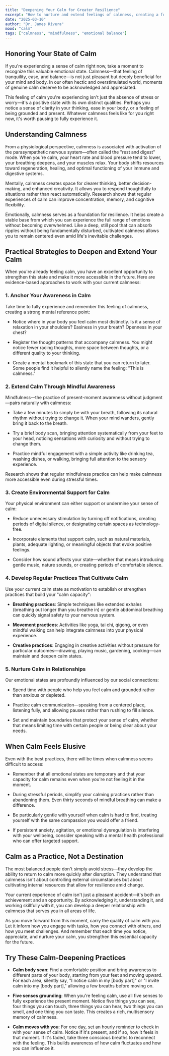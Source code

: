 ```yaml
---
title: "Deepening Your Calm for Greater Resilience"
excerpt: "How to nurture and extend feelings of calmness, creating a foundation for emotional balance and mental clarity in daily life."
date: "2025-03-10"
author: "Dr. James Rivera"
mood: "calm"
tags: ["calmness", "mindfulness", "emotional balance"]
---
```


## Honoring Your State of Calm

If you're experiencing a sense of calm right now, take a moment to recognize this valuable emotional state. Calmness—that feeling of tranquility, ease, and balance—is not just pleasant but deeply beneficial for your mind and body. In our often hectic and overstimulated world, moments of genuine calm deserve to be acknowledged and appreciated.

This feeling of calm you're experiencing isn't just the absence of stress or worry—it's a positive state with its own distinct qualities. Perhaps you notice a sense of clarity in your thinking, ease in your body, or a feeling of being grounded and present. Whatever calmness feels like for you right now, it's worth pausing to fully experience it.

## Understanding Calmness

From a physiological perspective, calmness is associated with activation of the parasympathetic nervous system—often called the "rest and digest" mode. When you're calm, your heart rate and blood pressure tend to lower, your breathing deepens, and your muscles relax. Your body shifts resources toward regeneration, healing, and optimal functioning of your immune and digestive systems.

Mentally, calmness creates space for clearer thinking, better decision-making, and enhanced creativity. It allows you to respond thoughtfully to situations rather than react automatically. Research shows that regular experiences of calm can improve concentration, memory, and cognitive flexibility.

Emotionally, calmness serves as a foundation for resilience. It helps create a stable base from which you can experience the full range of emotions without becoming overwhelmed. Like a deep, still pool that can absorb ripples without being fundamentally disturbed, cultivated calmness allows you to remain centered even amid life's inevitable challenges.

## Practical Strategies to Deepen and Extend Your Calm

When you're already feeling calm, you have an excellent opportunity to strengthen this state and make it more accessible in the future. Here are evidence-based approaches to work with your current calmness:

### 1. Anchor Your Awareness in Calm

Take time to fully experience and remember this feeling of calmness, creating a strong mental reference point:

- Notice where in your body you feel calm most distinctly. Is it a sense of relaxation in your shoulders? Easiness in your breath? Openness in your chest?

- Register the thought patterns that accompany calmness. You might notice fewer racing thoughts, more space between thoughts, or a different quality to your thinking.

- Create a mental bookmark of this state that you can return to later. Some people find it helpful to silently name the feeling: "This is calmness."

### 2. Extend Calm Through Mindful Awareness

Mindfulness—the practice of present-moment awareness without judgment—pairs naturally with calmness:

- Take a few minutes to simply be with your breath, following its natural rhythm without trying to change it. When your mind wanders, gently bring it back to the breath.

- Try a brief body scan, bringing attention systematically from your feet to your head, noticing sensations with curiosity and without trying to change them.

- Practice mindful engagement with a simple activity like drinking tea, washing dishes, or walking, bringing full attention to the sensory experience.

Research shows that regular mindfulness practice can help make calmness more accessible even during stressful times.

### 3. Create Environmental Support for Calm

Your physical environment can either support or undermine your sense of calm:

- Reduce unnecessary stimulation by turning off notifications, creating periods of digital silence, or designating certain spaces as technology-free.

- Incorporate elements that support calm, such as natural materials, plants, adequate lighting, or meaningful objects that evoke positive feelings.

- Consider how sound affects your state—whether that means introducing gentle music, nature sounds, or creating periods of comfortable silence.

### 4. Develop Regular Practices That Cultivate Calm

Use your current calm state as motivation to establish or strengthen practices that build your "calm capacity":

- **Breathing practices**: Simple techniques like extended exhales (breathing out longer than you breathe in) or gentle abdominal breathing can quickly signal safety to your nervous system.

- **Movement practices**: Activities like yoga, tai chi, qigong, or even mindful walking can help integrate calmness into your physical experience.

- **Creative practices**: Engaging in creative activities without pressure for particular outcomes—drawing, playing music, gardening, cooking—can maintain and deepen calm states.

### 5. Nurture Calm in Relationships

Our emotional states are profoundly influenced by our social connections:

- Spend time with people who help you feel calm and grounded rather than anxious or depleted.

- Practice calm communication—speaking from a centered place, listening fully, and allowing pauses rather than rushing to fill silence.

- Set and maintain boundaries that protect your sense of calm, whether that means limiting time with certain people or being clear about your needs.

## When Calm Feels Elusive

Even with the best practices, there will be times when calmness seems difficult to access:

- Remember that all emotional states are temporary and that your capacity for calm remains even when you're not feeling it in the moment.

- During stressful periods, simplify your calming practices rather than abandoning them. Even thirty seconds of mindful breathing can make a difference.

- Be particularly gentle with yourself when calm is hard to find, treating yourself with the same compassion you would offer a friend.

- If persistent anxiety, agitation, or emotional dysregulation is interfering with your wellbeing, consider speaking with a mental health professional who can offer targeted support.

## Calm as a Practice, Not a Destination

The most balanced people don't simply avoid stress—they develop the ability to return to calm more quickly after disruption. They understand that calmness isn't about controlling external circumstances but about cultivating internal resources that allow for resilience amid change.

Your current experience of calm isn't just a pleasant accident—it's both an achievement and an opportunity. By acknowledging it, understanding it, and working skillfully with it, you can develop a deeper relationship with calmness that serves you in all areas of life.

As you move forward from this moment, carry the quality of calm with you. Let it inform how you engage with tasks, how you connect with others, and how you meet challenges. And remember that each time you notice, appreciate, and nurture your calm, you strengthen this essential capacity for the future.

## Try These Calm-Deepening Practices

- **Calm body scan**: Find a comfortable position and bring awareness to different parts of your body, starting from your feet and moving upward. For each area, silently say, "I notice calm in my [body part]" or "I invite calm into my [body part]," allowing a few breaths before moving on.

- **Five senses grounding**: When you're feeling calm, use all five senses to fully experience the present moment. Notice five things you can see, four things you can touch, three things you can hear, two things you can smell, and one thing you can taste. This creates a rich, multisensory memory of calmness.

- **Calm moves with you**: For one day, set an hourly reminder to check in with your sense of calm. Notice if it's present, and if so, how it feels in that moment. If it's faded, take three conscious breaths to reconnect with the feeling. This builds awareness of how calm fluctuates and how you can influence it.
